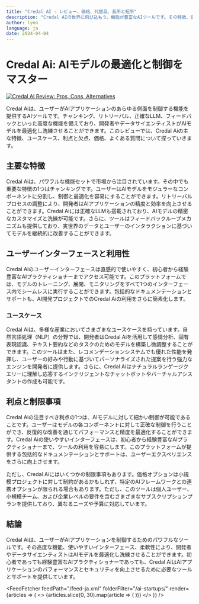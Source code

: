 ```yaml
---
title: "Credal AI - レビュー、価格、代替品、長所と短所"
description: "Credal AIの世界に飛び込もう。機能が豊富なAIツールです。その特徴、価格、そしてどのようにインパクトを与えているかを学びましょう。見逃さないでください！"
author: lynn
language: ja
date: 2024-04-04
---
```


# Credal Ai: AIモデルの最適化と制御をマスター



<BlogHeader />


[![Credal AI Review: Pros, Cons, Alternatives](/ai-startups/credal-ai.png)](https://www.credal.ai/)



Credal Aiは、ユーザーがAIアプリケーションのあらゆる側面を制御する機能を提供するAIツールです。チャンキング、リトリーバル、正確なLLM、フィードバックといった高度な機能を備えており、開発者やデータサイエンティストがAIモデルを最適化し洗練させることができます。このレビューでは、Credal Aiの主な特徴、ユースケース、利点と欠点、価格、よくある質問について探っていきます。

## 主要な特徴

Credal Aiは、パワフルな機能セットで市場から注目されています。その中でも重要な特徴の1つはチャンキングです。ユーザーはAIモデルをモジュラーなコンポーネントに分割し、制御と最適化を容易にすることができます。リトリーバルプロセスの調整により、開発者はAIアプリケーションの精度と効率を向上させることができます。Credal Aiには正確なLLMも搭載されており、AIモデルの精密なカスタマイズと洗練が可能です。さらに、ツールはフィードバックループメカニズムも提供しており、実世界のデータとユーザーのインタラクションに基づいてモデルを継続的に改善することができます。

## ユーザーインターフェースと利用性

Credal Aiのユーザーインターフェースは直感的で使いやすく、初心者から経験豊富なAIプラクティショナーまでアクセス可能です。このプラットフォームでは、モデルのトレーニング、展開、モニタリングをすべて1つのインターフェース内でシームレスに実行することができます。包括的なドキュメンテーションとサポートも、AI開発プロジェクトでのCredal Aiの利用をさらに簡素化します。

### ユースケース

Credal Aiは、多様な産業においてさまざまなユースケースを持っています。自然言語処理（NLP）の分野では、開発者はCredal Aiを活用して感情分析、固有表現認識、テキスト要約などのタスクのためのモデルを構築し微調整することができます。このツールはまた、レコメンデーションシステムでも優れた性能を発揮し、ユーザーの好みや行動に基づいてパーソナライズされた提案を行う強力なエンジンを開発者に提供します。さらに、Credal Aiはナチュラルランゲージクエリーに理解し応答するインテリジェントなチャットボットやバーチャルアシスタントの作成も可能です。

## 利点と制限事項

Credal Aiの注目すべき利点の1つは、AIモデルに対して細かい制御が可能であることです。ユーザーはモデルの各コンポーネントに対して正確な制御を行うことができ、反復的な改善を通じてパフォーマンスと精度を最適化することができます。Credal Aiの使いやすいインターフェースは、初心者から経験豊富なAIプラクティショナーまで、ツールの利用を容易にします。このプラットフォームが提供する包括的なドキュメンテーションとサポートは、ユーザーエクスペリエンスをさらに向上させます。

ただし、Credal Aiにはいくつかの制限事項もあります。価格オプションは小規模プロジェクトに対して制約があるかもしれず、特定のAIフレームワークとの連携オプションが限られる場合もあります。ただし、このツールは個人ユーザー、小規模チーム、および企業レベルの要件を含むさまざまなサブスクリプションプランを提供しており、異なるニーズや予算に対応しています。

## 結論

Credal Aiは、ユーザーがAIアプリケーションを制御するためのパワフルなツールです。その高度な機能、使いやすいインターフェース、柔軟性により、開発者やデータサイエンティストはAIモデルを最適化し洗練させることができます。初心者であっても経験豊富なAIプラクティショナーであっても、Credal AiはAIアプリケーションのパフォーマンスとセキュリティを向上させるために必要なツールとサポートを提供しています。


<AdComponent />


<FeedFetcher feedPath="/feed-ja.xml" folderFilter="/ai-startups/" render={articles => (
    <>
        <Cards>
            {articles.slice(0, 30).map(article => (
                <Card key={article.link} title={article.title} href={article.link} />
            ))}
        </Cards>
    </>
)} />

